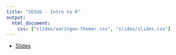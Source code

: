 ```yaml
---
title: "SESUG - Intro to R"
output: 
  html_document:
    css: ["slides/xaringan-themer.css", "slides/slides.css"]
---
```



- [Slides](slides/index.html)
